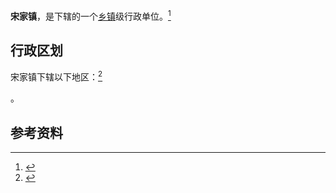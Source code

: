 {{中国乡级行政区|37/14/21/103/000}}

'''宋家镇'''，是{{PRC admin/fullname|37/14/21/103/000|3}}下辖的一个[[乡镇|乡镇]]级行政单位。<ref>{{PRC admin/ref sgc|{{PRC admin/parent|37/14/21/103/000}}}}</ref>

== 行政区划 ==

宋家镇下辖以下地区：<ref>{{PRC admin/ref sgc|37/14/21/103/000}}</ref>

{{PRC admin/children|37/14/21/103/000}}。

== 参考资料 ==

{{reflist}}

{{行政区划小作品}}
{{PRC admin/navcat|37/14/21/103/000}}